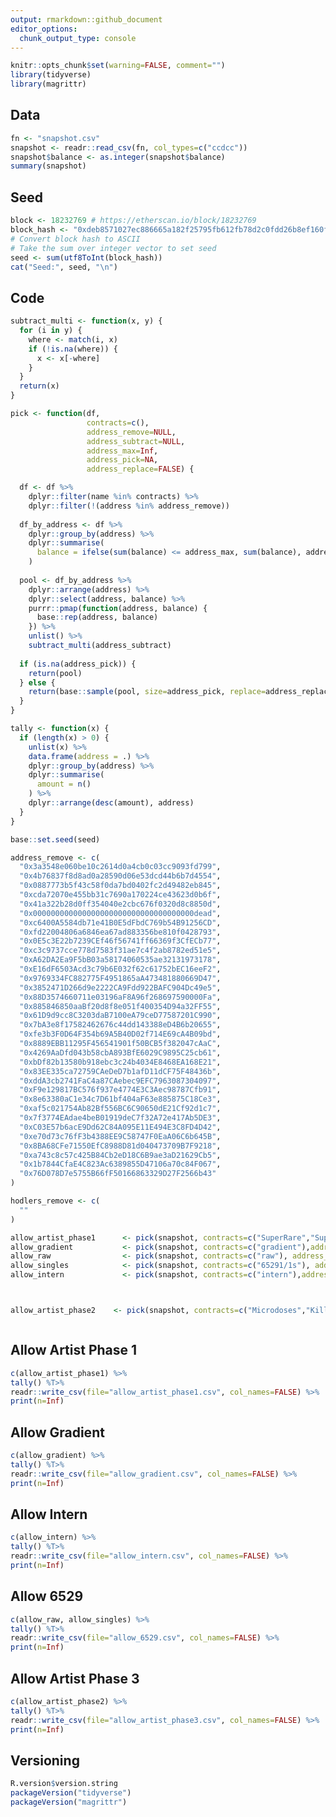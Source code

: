 ```yaml
---
output: rmarkdown::github_document
editor_options: 
  chunk_output_type: console
---
```


<!-- README.md is generated from README.Rmd. Please edit that file -->

```r
knitr::opts_chunk$set(warning=FALSE, comment="")
library(tidyverse)
library(magrittr)
```

## Data
```r
fn <- "snapshot.csv"
snapshot <- readr::read_csv(fn, col_types=c("ccdcc"))
snapshot$balance <- as.integer(snapshot$balance)
summary(snapshot)
```

## Seed
```r
block <- 18232769 # https://etherscan.io/block/18232769
block_hash <- "0xdeb8571027ec886665a182f25795fb612fb78d2c0fdd26b8ef160f1b54ff593a"
# Convert block hash to ASCII
# Take the sum over integer vector to set seed
seed <- sum(utf8ToInt(block_hash))
cat("Seed:", seed, "\n")
```

## Code
```r
subtract_multi <- function(x, y) {
  for (i in y) {
    where <- match(i, x)
    if (!is.na(where)) {
      x <- x[-where]
    }
  }
  return(x)
}

pick <- function(df,
                 contracts=c(),
                 address_remove=NULL,
                 address_subtract=NULL,
                 address_max=Inf,
                 address_pick=NA,
                 address_replace=FALSE) {

  df <- df %>%
    dplyr::filter(name %in% contracts) %>%
    dplyr::filter(!(address %in% address_remove))
  
  df_by_address <- df %>%
    dplyr::group_by(address) %>%
    dplyr::summarise(
      balance = ifelse(sum(balance) <= address_max, sum(balance), address_max)
    )
  
  pool <- df_by_address %>%
    dplyr::arrange(address) %>%
    dplyr::select(address, balance) %>%
    purrr::pmap(function(address, balance) {
      base::rep(address, balance)
    }) %>%
    unlist() %>%
    subtract_multi(address_subtract)
  
  if (is.na(address_pick)) {
    return(pool)
  } else {
    return(base::sample(pool, size=address_pick, replace=address_replace))
  }
}

tally <- function(x) {
  if (length(x) > 0) {
    unlist(x) %>%
    data.frame(address = .) %>%
    dplyr::group_by(address) %>%
    dplyr::summarise(
      amount = n()
    ) %>%
    dplyr::arrange(desc(amount), address)
  }
}
```

```r
base::set.seed(seed)

address_remove <- c(
  "0x3a3548e060be10c2614d0a4cb0c03cc9093fd799",
  "0x4b76837f8d8ad0a28590d06e53dcd44b6b7d4554",
  "0x0887773b5f43c58f0da7bd0402fc2d49482eb845",
  "0xcda72070e455bb31c7690a170224ce43623d0b6f",
  "0x41a322b28d0ff354040e2cbc676f0320d8c8850d",
  "0x000000000000000000000000000000000000dead",
  "0xc6400A5584db71e41B0E5dFbdC769b54B91256CD",
  "0xfd22004806a6846ea67ad883356be810f0428793",
  "0x0E5c3E22b7239CEf46f56741ff66369f3CfECb77",
  "0xc3c9737cce778d7583f31ae7c4f2ab8782ed51e5",
  "0xA62DA2Ea9F5bB03a58174060535ae32131973178",
  "0xE16dF6503Acd3c79b6E032f62c61752bEC16eeF2",
  "0x9769334FC882775F4951865aA473481880669D47",
  "0x3852471D266d9e2222CA9Fdd922BAFC904Dc49e5",
  "0x88D3574660711e03196aF8A96f268697590000Fa",
  "0x885846850aaBf20d8f8e051f400354D94a32FF55",
  "0x61D9d9cc8C3203daB7100eA79ceD77587201C990",
  "0x7bA3e8f17582462676c44dd143388eD4B6b20655",
  "0xfe3b3F0D64F354b69A5B40D02f714E69cA4B09bd",
  "0x8889EBB11295F456541901f50BCB5f382047cAaC",
  "0x4269AaDfd043b58cbA893BfE6029C9895C25cb61",
  "0xbDf82b13580b918ebc3c24b4034E8468EA168E21",
  "0x83EE335ca72759CAeDeD7b1afD11dCF75F48436b",
  "0xddA3cb2741FaC4a87CAebec9EFC7963087304097",
  "0xF9e129817BC576f937e4774E3C3Aec98787Cfb91",
  "0x8e63380aC1e34c7D61bf404aF63e885875C18Ce3",
  "0xaf5c021754Ab82Bf556BC6C90650dE21Cf92d1c7",
  "0x7f3774EAdae4beB01919deC7f32A72e417Ab5DE3",
  "0xC03E57b6acE9Dd62C84A095E11E494E3C8FD4D42",
  "0xe70d73c76fF3b4388EE9C58747F0EaA06C6b645B",
  "0x8BA68CFe71550EfC8988D81d040473709B7F9218",
  "0xa743c8c57c425B84Cb2eD18C6B9ae3aD21629Cb5",
  "0x1b7844CfaE4C823Ac6389855D47106a70c84F067",
  "0x76D078D7e5755B66fF50166863329D27F2566b43"
)

hodlers_remove <- c(
  ""
)

allow_artist_phase1      <- pick(snapshot, contracts=c("SuperRare","SuperRare2","SuperRare3","KillerAcid3"),address_remove=address_remove,address_max=1)
allow_gradient           <- pick(snapshot, contracts=c("gradient"),address_remove=tolower(address_remove), address_max=1)
allow_raw                <- pick(snapshot, contracts=c("raw"), address_remove=tolower(address_remove),address_max=1)
allow_singles            <- pick(snapshot, contracts=c("65291/1s"), address_remove=tolower(address_remove),address_max=1)
allow_intern             <- pick(snapshot, contracts=c("intern"),address_remove=tolower(address_remove), address_max=1)



allow_artist_phase2    <- pick(snapshot, contracts=c("Microdoses","KillerAcid","KillerAcid2","KillerAcid4","KillerAcid5","KillerAcid6","KillerAcid7","KillerAcid8","KillerAcidfun","KillerAcidfunEditions","TropicalStorm","Noble","ManMachine"), address_remove=tolower(address_remove),address_subtract=allow_artist_phase1,address_max=1)



```




## Allow Artist Phase 1
```r
c(allow_artist_phase1) %>%
tally() %T>%
readr::write_csv(file="allow_artist_phase1.csv", col_names=FALSE) %>%
print(n=Inf)
```

## Allow Gradient
```r
c(allow_gradient) %>%
tally() %T>%
readr::write_csv(file="allow_gradient.csv", col_names=FALSE) %>%
print(n=Inf)
```

## Allow Intern
```r
c(allow_intern) %>%
tally() %T>%
readr::write_csv(file="allow_intern.csv", col_names=FALSE) %>%
print(n=Inf)
```

## Allow 6529
```r
c(allow_raw, allow_singles) %>%
tally() %T>%
readr::write_csv(file="allow_6529.csv", col_names=FALSE) %>%
print(n=Inf)
```



## Allow Artist Phase 3
```r
c(allow_artist_phase2) %>%
tally() %T>%
readr::write_csv(file="allow_artist_phase3.csv", col_names=FALSE) %>%
print(n=Inf)
```




## Versioning
```r
R.version$version.string
packageVersion("tidyverse")
packageVersion("magrittr")
```
